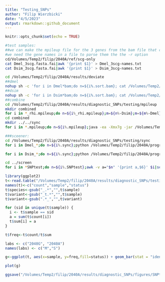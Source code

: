 ```yaml
---
title: "Testing_SNPs"
author: "Filip Wierzbicki"
date: "4/5/2023"
output: rmarkdown::github_document
---
```


```r
knitr::opts_chunk$set(echo = TRUE)
```

```bash

#test samples:
##we can make the mpileup file for the 3 genes from the bam file that contains the TEs as well using the -r option but we need to index first all bam files. Luckily, they are already indexed in the deviate folder otherwise you need to do something like this: nohup sh -c 'for i in *bam;do samtools index $i;done' &
#we need the gene names in a file to parse them the the -r option
cd/Volumes/Temp2/filip/2040A/ref/scg-only
cat Dmel_3scg.fasta.fai|awk '{print $1}' > Dmel_3scg-names.txt                                             /Volumes/Temp2/filip/2040A/ref/scg-only
cat Dsim_3scg.fasta.fai|awk '{print $1}' > Dsim_3scg-names.txt

cd /Volumes/Temp2/filip/2040A/results/deviate
##dmel
nohup sh -c 'for i in Dmel*bam;do n=${i%.sort.bam}; cat /Volumes/Temp2/filip/2040A/ref/Dmel_3scg-names.txt|while read gene;do samtools mpileup -q 20 -r ${gene} ${i} -o /Volumes/Temp2/filip/2040A/results/diagnostic_SNPs/testing/mpileup/${n}-${gene}.mpileup;done;done' &
##dsim
nohup sh -c 'for i in Dsim*bam;do n=${i%.sort.bam}; cat /Volumes/Temp2/filip/2040A/ref/Dsim_3scg-names.txt|while read gene;do samtools mpileup -q 20 -r ${gene} ${i} -o /Volumes/Temp2/filip/2040A/results/diagnostic_SNPs/testing/mpileup/${n}-${gene}.mpileup;done;done' &
##combine 
cd /Volumes/Temp2/filip/2040A/results/diagnostic_SNPs/testing/mpileup
mkdir combined
for i in *_rhi.mpileup;do n=${i%_rhi.mpileup};m=${n%-Dsim};m=${m%-Dmel}; cat ${i} ${n}_rpl32.mpileup ${n}_tj.mpileup > combined/${m}.mpileup;done
cd combined
mkdir ../../sync
for i in *.mpileup;do n=${i%.mpileup};java -ea -Xmx7g -jar /Volumes/Temp3/filip/programs/popoolation2_1201/mpileup2sync.jar --input ${i} --output /Volumes/Temp2/filip/2040A/results/diagnostic_SNPs/testing/sync/${n}.sync --fastq-type sanger --min-qual 20 --threads 8;done

###sceener:
cd /Volumes/Temp2/filip/2040A/results/diagnostic_SNPs/testing/sync
for i in Dmel_*;do n=${i%.sync};python /Volumes/Temp2/filip/2040A/programs/2040A_P-element/helper-scripts/contamination-screener.py --sync $i --snp /Volumes/Temp2/filip/2040A/results/diagnostic_SNPs/define/withPop_Dmel-scg.SNPs --min-cov 5 --min-freq 0.90 > ../screen/${n}.SNPtest;done

for i in Dsim_*;do n=${i%.sync};python /Volumes/Temp2/filip/2040A/programs/2040A_P-element/helper-scripts/contamination-screener.py --sync $i --snp /Volumes/Temp2/filip/2040A/results/diagnostic_SNPs/define/withPop_Dsim-scg.SNPs --min-cov 5 --min-freq 0.90 > ../screen/${n}.SNPtest;done

cd ../screen
for i in *SNPtest;do n=${i%.SNPtest};awk -v a="$n" '{print a,$6}' $i|sort|uniq -c;done > ../forR/summary.forR


```


```R
library(ggplot2)
t<-read.table("/Volumes/Temp2/filip/2040A/results/diagnostic_SNPs/testing/forR/summary.forR")
names(t)<-c("count","sample","status")
t$species<-gsub("_.*","",t$sample)
t$variant<-gsub("_t.*","",t$sample)
t$variant<-gsub(".*_","",t$variant)

for (sid in unique(t$sample)) { 
  i <- t$sample == sid
  a = sum(t$count[i])
  t$sum[i] = a
}

t$freq<-t$count/t$sum

labs <- c("2040G", "2040A")
names(labs) <- c("M","S")

g<-ggplot(t, aes(x=sample, y=freq,fill=status)) + geom_bar(stat = "identity")+theme(legend.title = element_blank(), axis.text.x = element_text(angle=45,vjust = 1,hjust = 1,size=5),axis.title = element_blank()) +facet_wrap(variant~species,scales = "free",labeller = labeller(variant=labs)) #

plot(g)

ggsave("/Volumes/Temp2/filip/2040A/results/diagnostic_SNPs/figures/SNPtest-count_overview.pdf",width=12,height=6)
```


